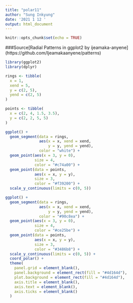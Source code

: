 ```yaml
---
title: "polar11"
author: "Sung Inkyung"
date: '2021 1 12 '
output: html_document
---
```


```r
knitr::opts_chunk$set(echo = TRUE)
```

###Source[Radial Patterns in ggplot2 by ijeamaka-anyene] (https://github.com/Ijeamakaanyene/patterns)
```r
library(ggplot2)
library(dplyr)
```


```r
rings <- tibble(
  x = 1, 
  xend = 5, 
  y = c(2, 5),
  yend = c(2, 5)
)

points <- tibble(
  x = c(2, 4, 1.5, 3.5),
  y = c(2, 2, 5, 5)
)

ggplot() +
  geom_segment(data = rings,
               aes(x = x, xend = xend,
                   y = y, yend = yend),
               color = "white") +
  geom_point(aes(x = 3, y = 0),
             size = 4, 
             color = "#c74a00") +
  geom_point(data = points,
             aes(x = x, y = y),
             size = 3,
             color = "#f39200") +
  scale_y_continuous(limits = c(0, 5))
```


```r
ggplot() +
  geom_segment(data = rings,
               aes(x = x, xend = xend,
                   y = y, yend = yend),
               color = "#90c8ea") +
  geom_point(aes(x = 3, y = 0),
             size = 4, 
             color = "#ce25be") +
  geom_point(data = points,
             aes(x = x, y = y),
             size = 3,
             color = "#3486b8") +
  scale_y_continuous(limits = c(0, 5)) +
  coord_polar() +
  theme(
    panel.grid = element_blank(),
    panel.background = element_rect(fill = "#4d164d"),
    plot.background = element_rect(fill = "#4d164d"),
    axis.title = element_blank(),
    axis.text = element_blank(),
    axis.ticks = element_blank()
  )
```


```r
```


```r
```

